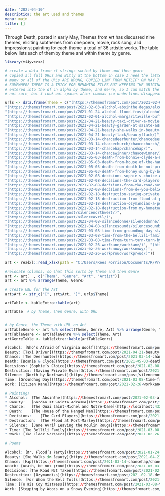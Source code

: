 ```yaml
---
date: "2021-04-10"
description: the art used and themes
menu: main
title: []
---
```


Through Death, posted in early May, Themes from Art has discussed nine themes, eliciting subthemes from one poem, movie, rock song, and impressionist painting for each theme, a total of 36 artistic works.  The table below lists each of them by theme and within theme by genre.

```r
library(tidyverse)

```


```r
# create a data frame of strings sorted by theme and then genre
# copied all full URLs and Bitly at the bottom in case I need the latter, then removed them
# many or all of the URLs ARE WRONG, COPIED LINK FROM NETLIFY ON MAY 7. Ok if they have /name at end
# SOMEWHERE THERE IS A TRICK FOR RENAMING FILES BUT KEEPING THE ORIGINAL URL NAME
# entered into the df in alpha by theme, and Genre, so I can match the arrange of Theme, Genre
# not sure, but I took out spaces after commas (so underlines disappeared)

urls <- data.frame(Theme = c("(https://themesfromart.com/post/2021-02-03-alcohol-woolf-nichols/alcoholwoolfnichols/)",
"(https://themesfromart.com/post/2021-02-03-alcohol-absinthe-degas/alcoholabsinthedegas/)", 
"(https://themesfromart.com/post/2021-01-24-alcohol-flood-frost/alcohol/)",
"(https://themesfromart.com/post/2021-02-01-alcohol-margaritaville-buffet/alcoholmargarita/)",
"(https://themesfromart.com/post/2021-04-21-beauty-taxi-driver-a-movie-with-robert-de-niro-and-cybill-shepherd/beautytaxi/)",
"(https://themesfromart.com/post/2021-04-21-beauty-garden-at-sainte-adresse-from-a-painting-by-claude-monet/beautystadress/)",
"(https://themesfromart.com/post/2021-04-21-beauty-she-walks-in-beauty-a-poem-by-lord-byron/beautybyron/)", 
"(https://themesfromart.com/post/2021-04-21-beautyflack/beautyflack/)",
"(https://themesfromart.com/post/2021-03-14-chancedeerhunter/chancedeer/)",
"(https://themesfromart.com/post/2021-03-14-chancechurch/chancechurch/)",
"(https://themesfromart.com/post/2021-03-14-chancehap/chancehap/)",
"(https://themesfromart.com/post/2021-03-14-chancewinner/chancewinner/)", 
"(https://themesfromart.com/post/2021-05-03-death-from-bonnie-clyde-a-movie-starring-warren-beatty-and-faye-dunaway/deathbonnie/)",
"(https://themesfromart.com/post/2021-05-03-death-from-house-of-the-hanged-man-a-painting-by-paul-cezanne/deathhanged/)",
"(https://themesfromart.com/post/2021-05-03-death-from-death-be-not-proud-a-poem-by-john-donne/deathdonne/)",
"(https://themesfromart.com/post/2021-05-03-death-from-honey-sung-by-bobby-goldsboro/deathhoney/)",
"(https://themesfromart.com/post/2021-02-08-decisions-sophie-s-choice-with-meryl-streep/decisionssophies/)", 
"(https://themesfromart.com/post/2021-02-08-decisions-the-card-players-a-painting-by-paul-cezanne/decisionscardplayerscezanne/)",
"(https://themesfromart.com/post/2021-02-08-decisions-from-the-road-not-taken-a-poem-by-robert-frost/decisionsroadfrost/)",
"(https://themesfromart.com/post/2021-02-08-decisions-from-do-you-believe-in-magic-a-song-by-the-lovin-spoonful/decisionsmagicspoonful/)",
"(https://themesfromart.com/post/2021-02-18-destruction-saving-private-ryan-a-movie-by-steven-spielberg/destructionsaving/)",
"(https://themesfromart.com/post/2021-02-18-destruction-from-flood-at-port-marly-a-painting-by-alfred-sisley/destructionflood/)",
"(https://themesfromart.com/post/2021-02-18-destruction-ozymandias-a-poem-by-percy-bysshe-shelley/destructoz/)",
"(https://themesfromart.com/post/2021-02-18-destruction-from-my-hometown-a-rock-ballad-by-bruce-springsteen/destructhometown/)",
"(https://themesfromart.com/post/silencenorthwest/)",
"(https://themesfromart.com/post/silenceavril/)",
"(https://themesfromart.com/post/2021-04-08-silencedonne/silencedonne/)",
"(https://themesfromart.com/post/2021-04-08-silencesounds/silencesounds/)",
"(https://themesfromart.com/post/2021-03-08-time-from-groundhog-day-starring-bill-murray/timegroundhog/)",
"(https://themesfromart.com/post/2021-03-08-time-from-the-bellili-family-by-edgar-degas/timebellili/)", "(https://themesfromart.com/post/2021-03-08-time-to-his-coy-mistress-by-andrew-marvell/timecoy/)",
"(https://themesfromart.com/post/2021-03-08-time-from-turn-turn-turn-by-the-byrds/timeturnturn/)",
"(https://themesfromart.com/post/2021-02-26-workkane/workkane/)", "(https://themesfromart.com/post/2021-02-26-workscrapers/workscrapers/)",
"(https://themesfromart.com/post/2021-02-26-worksnowy/worksnowy/)",
"(https://themesfromart.com/post/2021-02-26-workproud/workproud/)"))

art <- readxl::read_xlsx(path = "C:/Users/Rees Morrison/Documents/R/Projects/CLIENTS/Themes/Art and Artists.xlsx")

#relocate columns, so that this sorts by Theme and then Genre
art <- art[  , c("Theme", "Genre", "Art", "Artist")]
art <- art %>% arrange(Theme, Genre)

# create URL for the Art 
art$Art <- str_c("[", art$Art, "]", urls$Theme)

artTable <- kableExtra::kable(art)

artTable  # by Theme, then Genre, with URL


# by Genre, the Theme with URL on Art
artTableGenre <- art %>% select(Theme, Genre, Art) %>% arrange(Genre, Theme)
artTableGenre <- artTableGenre %>% select(Theme, Art) 
artGenreTable <- kableExtra::kable(artTableGenre)

Alcohol: [Who’s Afraid of Virginia Woolf](https://themesfromart.com/post/2021-02-03-alcohol-woolf-nichols/alcoholwoolfnichols/)
Beauty: [Taxi Driver](https://themesfromart.com/post/2021-04-21-beauty-taxi-driver-a-movie-with-robert-de-niro-and-cybill-shepherd/beautytaxi/)
Chance: [The Deerhunter](https://themesfromart.com/post/2021-03-14-chancewinner/chancewinner/)
Death: [Bonnie & Clyde](https://themesfromart.com/post/2021-05-03-death-from-bonnie-clyde-a-movie-starring-warren-beatty-and-faye-dunaway/deathbonnie/)
Decisions: [Sophie’s Choice](https://themesfromart.com/post/2021-02-08-decisions-sophie-s-choice-with-meryl-streep/decisionssophies/)
Destruction: [Saving Private Ryan](https://themesfromart.com/post/2021-02-18-destruction-saving-private-ryan-a-movie-by-steven-spielberg/destructionsaving/)
Silence: [North by Northwest](https://themesfromart.com/post/silencenorthwest/)
Time: [Groundhog Day](https://themesfromart.com/post/2021-03-08-time-from-groundhog-day-starring-bill-murray/timegroundhog/)
Work: [Citizen Kane](https://themesfromart.com/post/2021-02-26-workkane/workkane/)

# Paintings
* Alcohol:	[The Absinthe](https://themesfromart.com/post/2021-02-03-alcohol-absinthe-degas/alcoholabsinthedegas/)
* Beauty:	[Garden at Sainte Adresse](https://themesfromart.com/post/2021-04-21-beauty-garden-at-sainte-adresse-from-a-painting-by-claude-monet/beautystadress/)
* Chance:	[The Quai Saint-Michel and Notre-Dame](http://localhost:4321/post/2021-03-14-chancechurch/chancechurch/)
* Death:	[The House of the Hanged Man](https://themesfromart.com/post/2021-05-03-death-from-house-of-the-hanged-man-a-painting-by-paul-cezanne/deathhanged/)
* Decisions:	[The Card Players](https://themesfromart.com/post/2021-02-08-decisions-the-card-players-a-painting-by-paul-cezanne/decisionscardplayerscezanne/)
* Destruction:	[The Flood at Port-Marley](https://themesfromart.com/post/2021-02-18-destruction-from-flood-at-port-marly-a-painting-by-alfred-sisley/destructionflood/)
* Silence:	[Jane Avril Leaving the Moulin Rouge](https://themesfromart.com/post/silenceavril/)
* Time:	[The Bellili Family](https://themesfromart.com/post/2021-03-08-time-from-the-bellili-family-by-edgar-degas/timebellili/)
* Work:	[The Floor Scrapers](https://themesfromart.com/post/2021-02-26-workscrapers/workscrapers/)
                               
# Poems

Alcohol: [Mr. Flood’s Party](https://themesfromart.com/post/2021-01-24-alcohol-flood-frost/alcohol/)
Beauty: [She Walks in Beauty](https://themesfromart.com/post/2021-04-21-beauty-she-walks-in-beauty-a-poem-by-lord-byron/beautybyron/)
Chance: [Hap](https://themesfromart.com/post/2021-03-14-chancehap/chancehap/)
Death: [Death, be not proud](https://themesfromart.com/post/2021-05-03-death-from-death-be-not-proud-a-poem-by-john-donne/deathdonne/)
Decisions: [The Road Not Taken](https://themesfromart.com/post/2021-02-08-decisions-from-the-road-not-taken-a-poem-by-robert-frost/decisionsroadfrost/)
Destruction: [Ozymandias](https://themesfromart.com/post/2021-02-18-destruction-ozymandias-a-poem-by-percy-bysshe-shelley/destructoz/)
Silence: [For Whom the Bell Tolls](https://themesfromart.com/post/2021-04-08-silencedonne/silencedonne/)
Time: [To His Coy Mistress](https://themesfromart.com/post/2021-03-08-time-to-his-coy-mistress-by-andrew-marvell/timecoy/)
Work: [Stopping by Woods on a Snowy Evening](https://themesfromart.com/post/2021-02-26-worksnowy/worksnowy/)

```

<!-- urls <- data.frame(Theme = c("(https://themesfromart.com/post/2021-02-03-alcohol-woolf-nichols/) -->
<!-- (https://themesfromart.com/post/2021-02-03-alcohol-absinthe-degas/ -->
<!-- (https://themesfromart.com/post/2021-01-24-alcohol-flood-frost/alcoholfloodindex/ -->
<!-- (https://themesfromart.com/post/2021-02-01-alcohol-margaritaville-buffet/ -->

<!-- (https://themesfromart.com/post/2021-02-03-alcohol-wide-view/ -->

<!-- ## Decisions -->
<!-- (https://themesfromart.com/post/2021-02-08-decisions-sophie-s-choice-with-meryl-streep/decisionssophies/  http://bit.ly/3v4iDqj -->
<!-- (https://themesfromart.com/post/2021-02-08-decisions-the-card-players-a-painting-by-paul-cezanne/decisionscardplayerscezanne/  http://bit.ly/38mqdCV -->
<!-- (https://themesfromart.com/post/2021-02-08-decisions-from-the-road-not-taken-a-poem-by-robert-frost/decisionsroadfrost/  http://bit.ly/3ekY031 -->
<!-- (https://themesfromart.com/post/2021-02-08-decisions-from-do-you-believe-in-magic-a-song-by-the-lovin-spoonful/decisionsmagicspoonful/  http://bit.ly/2OyvcJP -->
<!-- (https://themesfromart.com/post/2021-02-10-decisions-a-wider-angle-view/decisionswiderangle/ -->


<!-- ## Destruction put up Feb. 18, 2021 -->
<!-- (https://themesfromart.com/post/2021-02-18-destruction-saving-private-ryan-a-movie-by-steven-spielberg/destructionsaving/    http://bit.ly/38l5uzq -->
<!-- (https://themesfromart.com/post/2021-02-18-destruction-from-flood-at-port-marly-a-painting-by-alfred-sisley/destructionflood/  http://bit.ly/3t2LjhM -->
<!-- (https://themesfromart.com/post/2021-02-18-destruction-ozymandias-a-poem-by-percy-bysshe-shelley/destructoz/     http://bit.ly/30nAOcr -->
<!-- (https://themesfromart.com/post/2021-02-18-destruction-from-my-hometown-a-rock-ballad-by-bruce-springsteen/destructhometown/   http://bit.ly/3kUpga5 -->

<!-- (https://themesfromart.com/post/2021-02-18-destruction-a-wider-angle/destructionwide/ -->


<!-- ## Work put up Feb. 28, 2021 -->
<!-- (https://themesfromart.com/post/2021-02-26-workkane/workkane/   http://bit.ly/3rrEaXG -->
<!-- (https://themesfromart.com/post/2021-02-26-workscrapers/workscrapers/  http://bit.ly/30qjsLT -->
<!-- (https://themesfromart.com/post/2021-02-26-worksnowy/worksnowy/      http://bit.ly/30qi0tc -->
<!-- (https://themesfromart.com/post/2021-02-26-workproud/workproud/    http://bit.ly/3elYC8K -->

<!-- (https://themesfromart.com/post/2021-02-26-workadditional/workperspective/ -->

<!-- # Time put up March 9 but finished on March 11 with URLs   BITLYs are wrong -->
<!-- (https://themesfromart.com/post/2021-03-08-time-from-groundhog-day-starring-bill-murray/timegroundhog/ -->
<!--     http://bit.ly/2OGjCfq -->
<!-- (https://themesfromart.com/post/2021-03-08-time-from-the-bellili-family-by-edgar-degas/timebellili/   http://bit.ly/38qQZdn     -->
<!-- (https://themesfromart.com/post/2021-03-08-time-to-his-coy-mistress-by-andrew-marvell/timecoy/  http://bit.ly/3rDgShS -->
<!-- (https://themesfromart.com/post/2021-03-08-time-from-turn-turn-turn-by-the-byrds/timeturnturn/  http://bit.ly/3v3zhq9 -->

<!-- (https://themesfromart.com/post/2021-03-09-time-additional/timeadditional/   http://bit.ly/30p2yxi -->

<!-- ## Chance put up 3/20-22 -->
<!-- (https://themesfromart.com/post/2021-03-14-chancedeerhunter/chancedeer/ (https://bit.ly/2O9QXje -->
<!-- (https://themesfromart.com/post/2021-03-14-chancechurch/chancechurch/    (https://bit.ly/2PHUghU -->
<!-- (https://themesfromart.com/post/2021-03-14-chancehap/chancehap/  (https://bit.ly/39t2m5f -->
<!-- (https://themesfromart.com/post/2021-03-14-chancewinner/chancewinner/  (https://bit.ly/3cCGVAu -->

<!-- (https://themesfromart.com/post/2021-03-14-chanceadditional/chanceaddl/   (https://bit.ly/3sCJTKW -->

<!-- ## Silence -->
<!-- (https://themesfromart.com/post/silencenorthwest/  (https://bit.ly/31UeUyl -->
<!-- (https://themesfromart.com/post/silenceavril/    (https://bit.ly/2Q2vxVM -->
<!-- (https://themesfromart.com/post/2021-04-08-silencedonne/silencedonne/  (https://bit.ly/3fRk4mT -->
<!-- (https://themesfromart.com/post/2021-04-08-silencesounds/silencesounds/ (https://bit.ly/31V92oz -->

<!-- (https://themesfromart.com/post/2021-03-14-chanceadditional/chanceaddl/ (https://bit.ly/3dHVK4g -->

<!-- ## Beauty -->
<!-- (https://themesfromart.com/post/2021-04-21-beauty-garden-at-sainte-adresse-from-a-painting-by-claude-monet/beautysainteadress/  (https://bit.ly/3dDvI3g -->
<!-- (https://themesfromart.com/post/2021-04-21-beauty-taxi-driver-a-movie-with-robert-de-niro-and-cybill-shepherd/beautytaxi/       (https://bit.ly/3er5yzI -->
<!-- (https://themesfromart.com/post/2021-04-21-beauty-she-walks-in-beauty-a-poem-by-lord-byron/beautybyron/ (https://bit.ly/3sB967G -->
<!-- (https://themesfromart.com/post/2021-04-21-beautyflack/beautyflack/  (https://bit.ly/3sB967G -->
<!-- (https://themesfromart.com/post/2021-04-21-beauty-additional-subthemes/beautyaddl/  (https://bit.ly/2QpiEp9 -->

<!-- ## Death -->
<!-- (https://themesfromart.com/post/2021-05-03-death-from-bonnie-clyde-a-movie-starring-warren-beatty-and-faye-dunaway/deathbonnie/  (https://bit.ly/3vEXLW3 -->
<!-- (https://themesfromart.com/post/2021-05-03-death-from-house-of-the-hanged-man-a-painting-by-paul-cezanne/deathhanged/  (https://bit.ly/2QQD62s -->
<!-- (https://themesfromart.com/post/2021-05-03-death-from-death-be-not-proud-a-poem-by-john-donne/deathdonne/ (https://bit.ly/3xEen1Y -->
<!-- (https://themesfromart.com/post/2021-05-03-death-from-honey-sung-by-bobby-goldsboro/deathhoney/ (https://bit.ly/2Sf7Pqj -->

<!-- "(https://themesfromart.com/post/2021-03-14-chancewinner/chancewinner/  https://bit.ly/3cCGVAu -->
<!-- "(https://themesfromart.com/post/2021-03-14-chancehap/chancehap/  https://bit.ly/39t2m5f -->
<!-- "(https://themesfromart.com/post/2021-03-14-chancedeerhunter/chancedeer/ https://bit.ly/2O9QXje -->
<!-- "(https://themesfromart.com/post/2021-03-14-chancechurch/chancechurch/    https://bit.ly/2PHUghU -->
<!-- "(https://themesfromart.com/post/2021-03-14-chanceadditional/chanceaddl/   https://bit.ly/3sCJTKW -->

<!-- # collected additional posts, not in proper format for strings -->
<!-- # (https://themesfromart.com/post/2021-02-03-alcohol-wide-view/ -->
<!-- # (https://themesfromart.com/post/2021-02-10-decisions-a-wider-angle-view/decisionswiderangle/ -->
<!-- # (https://themesfromart.com/post/2021-02-18-destruction-a-wider-angle/destructionwide/ -->
<!-- # (https://themesfromart.com/post/2021-03-09-time-additional/timeadditional/   http://bit.ly/30p2yxi -->
<!-- # (https://themesfromart.com/post/2021-03-14-chanceadditional/chanceaddl/ (https://bit.ly/3dHVK4g -->
<!-- # (https://themesfromart.com/post/2021-04-21-beauty-additional-subthemes/beautyaddl/  (https://bit.ly/2QpiEp9 -->
<!-- # (https://themesfromart.com/post/2021-05-03-death-additional/deathaddl/ -->
<!-- (https://themesfromart.com/post/2021-05-03-death-additional/deathaddl/ -->
